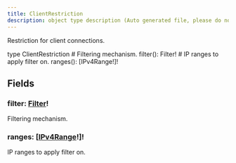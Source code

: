 ```yaml
---
title: ClientRestriction
description: object type description (Auto generated file, please do not modify)
---
```



Restriction for client connections.

<GQLCodeSnippet>
<GQLLine><GQLKeyword>type</GQLKeyword> ClientRestriction <GQLOpen /></GQLLine>
<GQLLine> </GQLLine>
	<GQLLine><GQLTab /><GQLComment># Filtering mechanism.</GQLComment></GQLLine>
	<GQLLine><GQLTab /><GQLName>filter</GQLName>(): <GQLLink href="/ecdn-api-enums/Filter">Filter</GQLLink><GQLOperator>!</GQLOperator></GQLLine>
<GQLLine> </GQLLine>
	<GQLLine><GQLTab /><GQLComment># IP ranges to apply filter on.</GQLComment></GQLLine>
	<GQLLine><GQLTab /><GQLName>ranges</GQLName>(): [<GQLLink href="/ecdn-api-scalars/IPv4Range">IPv4Range</GQLLink><GQLOperator>!</GQLOperator>]<GQLOperator>!</GQLOperator></GQLLine>
<GQLLine> </GQLLine>
<GQLLine><GQLClose /></GQLLine>
</GQLCodeSnippet>


## Fields

### filter: [Filter](/ecdn-api-enums/Filter)!
Filtering mechanism.


### ranges: [[IPv4Range](/ecdn-api-scalars/IPv4Range)!]!
IP ranges to apply filter on.


